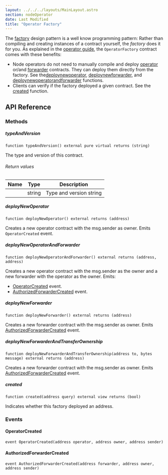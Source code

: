 ```yaml
---
layout: ../../../layouts/MainLayout.astro
section: nodeOperator
date: Last Modified
title: "Operator Factory"
---
```


The [factory](https://www.youtube.com/watch?v=Q1zZo4O_Ong) design pattern is a well know programming pattern: Rather than compiling and creating instances of a contract yourself, the _factory_ does it for you.
As explained in the [operator guide](/chainlink-nodes/contracts/operator), the `OperatorFactory` contract comes with these benefits:

- Node operators do not need to manually compile and deploy [operator](/chainlink-nodes/contracts/operator) or/and [forwarder](/chainlink-nodes/contracts/forwarder) contracts. They can deploy them directly from the factory. See the[deploynewoperator](#deploynewoperator), [deploynewforwarder](#deploynewforwarder), and [deploynewoperatorandforwarder](#deploynewoperatorandforwarder) functions.
- Clients can verify if the factory deployed a given contract. See the [created](#created) function.

## API Reference

### Methods

##### typeAndVersion

```solidity
function typeAndVersion() external pure virtual returns (string)
```

The type and version of this contract.

###### Return values

| Name | Type   | Description             |
| ---- | ------ | ----------------------- |
|      | string | Type and version string |

##### deployNewOperator

```solidity
function deployNewOperator() external returns (address)
```

Creates a new operator contract with the msg.sender as owner. Emits `OperatorCreated` event.

##### deployNewOperatorAndForwarder

```solidity
function deployNewOperatorAndForwarder() external returns (address, address)
```

Creates a new operator contract with the msg.sender as the owner and a new forwarder with the operator as the owner. Emits:

- [OperatorCreated](#operatorcreated) event.
- [AuthorizedForwarderCreated](#authorizedforwardercreated) event.

##### deployNewForwarder

```solidity
function deployNewForwarder() external returns (address)
```

Creates a new forwarder contract with the msg.sender as owner. Emits [AuthorizedForwarderCreated](#authorizedforwardercreated) event.

##### deployNewForwarderAndTransferOwnership

```solidity
function deployNewForwarderAndTransferOwnership(address to, bytes message) external returns (address)
```

Creates a new forwarder contract with the msg.sender as owner. Emits [AuthorizedForwarderCreated](#authorizedforwardercreated) event.

##### created

```solidity
function created(address query) external view returns (bool)
```

Indicates whether this factory deployed an address.

### Events

#### OperatorCreated

```solidity
event OperatorCreated(address operator, address owner, address sender)
```

#### AuthorizedForwarderCreated

```solidity
event AuthorizedForwarderCreated(address forwarder, address owner, address sender)
```
